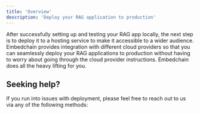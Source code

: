 ```yaml
---
title: 'Overview'
description: 'Deploy your RAG application to production'
---
```


After successfully setting up and testing your RAG app locally, the next step is to deploy it to a hosting service to make it accessible to a wider audience. Embedchain provides integration with different cloud providers so that you can seamlessly deploy your RAG applications to production without having to worry about going through the cloud provider instructions. Embedchain does all the heavy lifting for you.

<CardGroup cols={4}>
  <Card title="Fly.io" href="/deployment/fly_io"></Card>
  <Card title="Modal.com" href="/deployment/modal_com"></Card>
  <Card title="Render.com" href="/deployment/render_com"></Card>
  <Card title="Railway.app" href="/deployment/railway"></Card>
  <Card title="Streamlit.io" href="/deployment/streamlit_io"></Card>
  <Card title="Gradio.app" href="/deployment/gradio_app"></Card>
  <Card title="Huggingface.co" href="/deployment/huggingface_spaces"></Card>
</CardGroup>

## Seeking help?

If you run into issues with deployment, please feel free to reach out to us via any of the following methods:

<Snippet file="get-help.mdx" />
